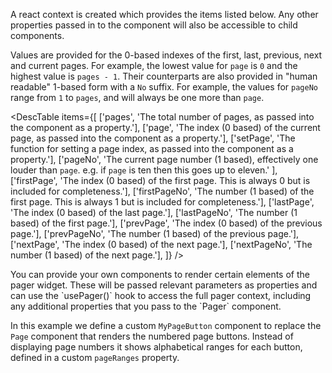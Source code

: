 
<Heading title="Context"/>

A react context is created which provides the items listed below.
Any other properties passed in to the component will also be
accessible to child components.

Values are provided for the 0-based indexes of the first, last,
previous, next and current pages. For example, the lowest value for `page`
is `0` and the highest value is `pages - 1`.  Their counterparts are also
provided in "human readable" 1-based form with a `No` suffix.  For example,
the values for `pageNo` range from `1` to `pages`, and will always be one
more than `page`.

<DescTable
  items={[
    ['pages',   'The total number of pages, as passed into the component as a property.'],
    ['page',    'The index (0 based) of the current page, as passed into the component as a property.'],
    ['setPage', 'The function for setting a page index, as passed into the component as a property.'],
    ['pageNo',  'The current page number (1 based), effectively one louder than `page`.  e.g. if `page` is ten then this goes up to eleven.' ],
    ['firstPage',  'The index (0 based) of the first page.  This is always 0 but is included for completeness.'],
    ['firstPageNo',  'The number (1 based) of the first page.  This is always 1 but is included for completeness.'],
    ['lastPage',     'The index (0 based) of the last page.'],
    ['lastPageNo',   'The number (1 based) of the first page.'],
    ['prevPage',     'The index (0 based) of the previous page.'],
    ['prevPageNo',   'The number (1 based) of the previous page.'],
    ['nextPage',     'The index (0 based) of the next page.'],
    ['nextPageNo',   'The number (1 based) of the next page.'],
  ]}
/>

<Section title="Custom Components">
  You can provide your own components to render certain elements
  of the pager widget. These will be passed relevant parameters as
  properties and can use the `usePager()` hook
  to access the full pager context, including any additional properties
  that you pass to the `Pager` component.

  In this example we define a custom `MyPageButton` component
  to replace the `Page` component that renders the numbered
  page buttons.  Instead of displaying page numbers it shows alphabetical
  ranges for each button, defined in a custom `pageRanges`
  property.
  <Example
    Component={Component}
    code={Source}
    highlightLines="4-18,34"
  />
</Section>
